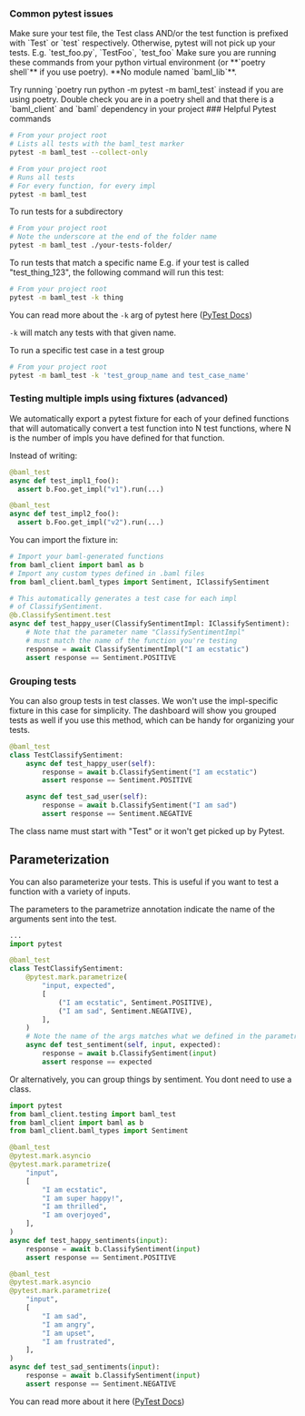 
### Common pytest issues
<Warning>
  Make sure your test file, the Test class AND/or the test function is prefixed with `Test` or `test` respectively. Otherwise, pytest will not pick up your tests. E.g. `test_foo.py`, `TestFoo`, `test_foo`
</Warning>

<Warning>
  Make sure you are running these commands from your python virtual environment
  (or **`poetry shell`** if you use poetry).
</Warning>

<Warning>
**No module named `baml_lib`**. <p/>
Try running `poetry run python -m pytest -m baml_test` instead if you are using poetry. Double check you are in a poetry shell and that there is a `baml_client` and `baml` dependency in your project
</Warning>
### Helpful Pytest commands


```bash
# From your project root
# Lists all tests with the baml_test marker
pytest -m baml_test --collect-only
```

```bash
# From your project root
# Runs all tests
# For every function, for every impl
pytest -m baml_test
```

To run tests for a subdirectory

```bash
# From your project root
# Note the underscore at the end of the folder name
pytest -m baml_test ./your-tests-folder/
```

To run tests that match a specific name
E.g. if  your test is called "test_thing_123", the following command will run this test:

```bash
# From your project root
pytest -m baml_test -k thing
```

You can read more about the `-k` arg of pytest here ([PyTest Docs](https://docs.pytest.org/en/latest/example/markers.html#using-k-expr-to-select-tests-based-on-their-name))

`-k` will match any tests with that given name.

To run a specific test case in a test group

```bash
# From your project root
pytest -m baml_test -k 'test_group_name and test_case_name'
```

### Testing multiple impls using fixtures (advanced)
We automatically export a pytest fixture for each of your defined functions that will automatically convert a test function into N test functions, where N is the number of impls you have defined for that function.

Instead of writing:
```python
@baml_test
async def test_impl1_foo():
  assert b.Foo.get_impl("v1").run(...)

@baml_test
async def test_impl2_foo():
  assert b.Foo.get_impl("v2").run(...)
```

You can import the fixture in:

```python Test Function
# Import your baml-generated functions
from baml_client import baml as b
# Import any custom types defined in .baml files
from baml_client.baml_types import Sentiment, IClassifySentiment

# This automatically generates a test case for each impl
# of ClassifySentiment.
@b.ClassifySentiment.test
async def test_happy_user(ClassifySentimentImpl: IClassifySentiment):
    # Note that the parameter name "ClassifySentimentImpl"
    # must match the name of the function you're testing
    response = await ClassifySentimentImpl("I am ecstatic")
    assert response == Sentiment.POSITIVE
```

### Grouping tests
You can also group tests in test classes. We won't use the impl-specific fixture in this case for simplicity.
The dashboard will show you grouped tests as well if you use this method, which can be handy for organizing your tests.


```python
@baml_test
class TestClassifySentiment:
    async def test_happy_user(self):
        response = await b.ClassifySentiment("I am ecstatic")
        assert response == Sentiment.POSITIVE

    async def test_sad_user(self):
        response = await b.ClassifySentiment("I am sad")
        assert response == Sentiment.NEGATIVE
```

<Tip> 
The class name must start with "Test" or it won't get picked up by Pytest.
</Tip>

## Parameterization
You can also parameterize your tests. This is useful if you want to test a function with a variety of inputs.

The parameters to the parametrize annotation indicate the name of the arguments sent into the test.

```python
...
import pytest

@baml_test
class TestClassifySentiment:
    @pytest.mark.parametrize(
        "input, expected",
        [
            ("I am ecstatic", Sentiment.POSITIVE),
            ("I am sad", Sentiment.NEGATIVE),
        ],
    )
    # Note the name of the args matches what we defined in the parametrize annotation. The first arg is "self" since this is inside a class.
    async def test_sentiment(self, input, expected):
        response = await b.ClassifySentiment(input)
        assert response == expected
```
Or alternatively, you can group things by sentiment. You dont need to use a class.

```python
import pytest
from baml_client.testing import baml_test
from baml_client import baml as b
from baml_client.baml_types import Sentiment

@baml_test
@pytest.mark.asyncio
@pytest.mark.parametrize(
    "input",
    [
        "I am ecstatic",
        "I am super happy!",
        "I am thrilled",
        "I am overjoyed",
    ],
)
async def test_happy_sentiments(input):
    response = await b.ClassifySentiment(input)
    assert response == Sentiment.POSITIVE

@baml_test
@pytest.mark.asyncio
@pytest.mark.parametrize(
    "input",
    [
        "I am sad",
        "I am angry",
        "I am upset",
        "I am frustrated",
    ],
)
async def test_sad_sentiments(input):
    response = await b.ClassifySentiment(input)
    assert response == Sentiment.NEGATIVE
```



You can read more about it here ([PyTest Docs](https://docs.pytest.org/en/latest/parametrize.html))